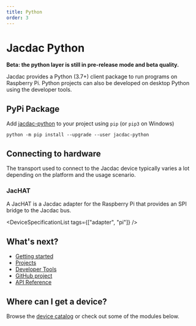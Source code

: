 ```yaml
---
title: Python
order: 3
---
```


# Jacdac Python

**Beta: the python layer is still in pre-release mode and beta quality.**

Jacdac provides a Python (3.7+) client package to run programs on Raspberry Pi.
Python projects can also be developed on desktop Python using the developer tools.

## PyPi Package

Add [jacdac-python](https://pypi.org/project/jacdac-python/) to your project using `pip` (or `pip3` on Windows)

```
python -m pip install --upgrade --user jacdac-python
```

## Connecting to hardware

The transport used to connect to the Jacdac device typically varies a lot depending on the platform and the usage scenario.

### JacHAT

A JacHAT is a Jacdac adapter for the Raspberry Pi that provides an SPI bridge to the Jacdac bus.

<DeviceSpecificationList tags={["adapter", "pi"]} />

## What's next?

-   [Getting started](/clients/python/getting-started/)
-   [Projects](/clients/python/projects/)
-   [Developer Tools](/clients/python/devtools/)
-   [GitHub project](https://github.com/microsoft/jacdac-python)
-   [API Reference](https://jacdac-python.readthedocs.io/)

## Where can I get a device?

Browse the [device catalog](/devices) or check out some of the modules below.

<DeviceSpecificationList buyNow={true} company="KittenBot" />
